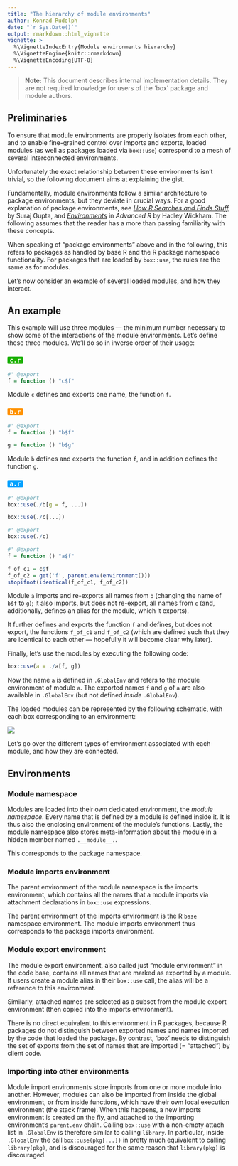 ```yaml
---
title: "The hierarchy of module environments"
author: Konrad Rudolph
date: "`r Sys.Date()`"
output: rmarkdown::html_vignette
vignette: >
  %\VignetteIndexEntry{Module environments hierarchy}
  %\VignetteEngine{knitr::rmarkdown}
  %\VignetteEncoding{UTF-8}
---
```


> **Note:** This document describes internal implementation details. They are
> not required knowledge for users of the ‘box’ package and module authors.

## Preliminaries

To ensure that module environments are properly isolates from each other, and to
enable fine-grained control over imports and exports, loaded modules (as well as
packages loaded via `box::use`) correspond to a mesh of several interconnected
environments.

Unfortunately the exact relationship between these environments isn’t trivial,
so the following document aims at explaining the gist.

Fundamentally, module environments follow a similar architecture to package
environments, but they deviate in crucial ways. For a good explanation of
package environments, see [*How R Searches and Finds Stuff*](http://blog.obeautifulcode.com/R/How-R-Searches-And-Finds-Stuff/)
by Suraj Gupta, and [*Environments*](http://adv-r.had.co.nz/Environments.html)
in *Advanced R* by Hadley Wickham. The following assumes that the reader has a
more than passing familiarity with these concepts.

When speaking of “package environments” above and in the following, this refers
to packages as handled by base R and the R package namespace functionality. For
packages that are loaded by `box::use`, the rules are the same as for modules.

Let’s now consider an example of several loaded modules, and how they interact.

## An example

This example will use three modules — the minimum number necessary to show some
of the interactions of the module environments. Let’s define these three
modules. We’ll do so in inverse order of their usage:

### <code><span style="background: #1DB100; color: white; padding: 0 5px; border-radius: 2px;">c.r</span></code>

```r
#' @export
f = function () "c$f"
```

Module `c` defines and exports one name, the function `f`.

### <code><span style="background: #FF9300; color: white; padding: 0 5px; border-radius: 2px;">b.r</span></code>

```r
#' @export
f = function () "b$f"

g = function () "b$g"
```

Module `b` defines and exports the function `f`, and in addition defines the
function `g`.

### <code><span style="background: #00A2FF; color: white; padding: 0 5px; border-radius: 2px;">a.r</span></code>

```r
#' @export
box::use(./b[g = f, ...])

box::use(./c[...])

#' @export
box::use(./c)

#' @export
f = function () "a$f"

f_of_c1 = c$f
f_of_c2 = get('f', parent.env(environment()))
stopifnot(identical(f_of_c1, f_of_c2))
```

Module `a` imports and re-exports all names from `b` (changing the name of `b$f`
to `g`); it also imports, but does not re-export, all names from `c` (and,
additionally, defines an alias for the module, which it exports).

It further defines and exports the function `f` and defines, but does not
export, the functions `f_of_c1` and `f_of_c2` (which are defined such that they
are identical to each other — hopefully it will become clear why later).

Finally, let’s use the modules by executing the following code:

```r
box::use(a = ./a[f, g])
```

Now the name `a` is defined in `.GlobalEnv` and refers to the module environment
of module `a`. The exported names `f` and `g` of `a` are also available in
`.GlobalEnv` (but not defined *inside* `.GlobalEnv`).

The loaded modules can be represented by the following schematic, with each box
corresponding to an environment:

![](environment-schema.png)

Let’s go over the different types of environment associated with each module,
and how they are connected.

## Environments

### Module namespace

Modules are loaded into their own dedicated environment, the *module namespace*.
Every name that is defined by a module is defined inside it. It is thus also the
enclosing environment of the module’s functions. Lastly, the module namespace
also stores meta-information about the module in a hidden member named
`.__module__.`.

This corresponds to the package namespace.

### Module imports environment

The parent environment of the module namespace is the imports environment, which
contains all the names that a module imports via attachment declarations in
`box::use` expressions.

The parent environment of the imports environment is the R `base` namespace
environment. The module imports environment thus corresponds to the package
imports environment.

### Module export environment

The module export environment, also called just “module environment” in the code
base, contains all names that are marked as exported by a module. If users
create a module alias in their `box::use` call, the alias will be a reference to
this environment.

Similarly, attached names are selected as a subset from the module export
environment (then copied into the imports environment).

There is no direct equivalent to this environment in R packages, because R
packages do not distinguish between exported names and names imported by the
code that loaded the package. By contrast, ‘box’ needs to distinguish the set of
exports from the set of names that are imported (= “attached”) by client code.

### Importing into other environments

Module import environments store imports from one or more module into another.
However, modules can also be imported from inside the global environment, or
from inside functions, which have their own local execution environment (the
stack frame). When this happens, a new imports environment is created on the
fly, and attached to the importing environment’s `parent.env` chain. Calling
`box::use` with a non-empty attach list in `.GlobalEnv` is therefore similar to
calling `library`. In particular, inside `.GlobalEnv` the call
`box::use(pkg[...])` in pretty much equivalent to calling `library(pkg)`, and is
discouraged for the same reason that `library(pkg)` is discouraged.
